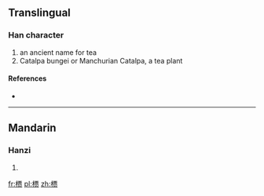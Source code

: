 {{also|檟}}
==Translingual==

===Han character===
{{Han char|rn=75|rad=木|as=10|sn=14|four=|canj=木一田人 (DMWO)}}
#an ancient name for tea
#Catalpa bungei or Manchurian Catalpa, a tea plant

====References====
* {{Han ref|kx=0546.251|hdz=21262.090|uh=69DA|ud=27098}}

----

==Mandarin==

===Hanzi===
{{cmn-hanzi|tra=檟|pin=[[jiǎ]] ([[jia3]])|wg=chia<sup>3</sup>}}

# {{defn|lang=cmn|sort=木10}}

[[fr:槚]]
[[pl:槚]]
[[zh:槚]]